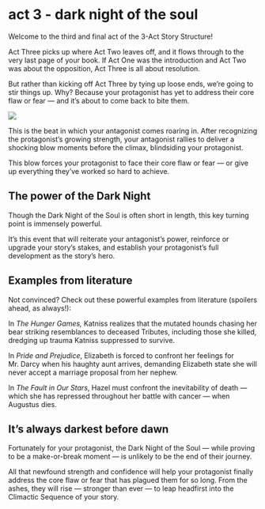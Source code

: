 # act 3 - dark night of the soul {.unnumbered}

Welcome to the third and final act of the 3-Act Story Structure!

Act Three picks up where Act Two leaves off, and it flows through to the very last page of your book. If Act One was the introduction and Act Two was about the opposition, Act Three is all about resolution.

But rather than kicking off Act Three by tying up loose ends, we're going to stir things up. Why? Because your protagonist has yet to address their core flaw or fear --- and it's about to come back to bite them.

![](https://mailparrot-cdn.reedsy.com/image/342/large_3act_8b.jpg)

This is the beat in which your antagonist comes roaring in. After recognizing the protagonist's growing strength, your antagonist rallies to deliver a shocking blow moments before the climax, blindsiding your protagonist.

This blow forces your protagonist to face their core flaw or fear --- or give up everything they've worked so hard to achieve.

## The power of the Dark Night

Though the Dark Night of the Soul is often short in length, this key turning point is immensely powerful. 

It's this event that will reiterate your antagonist's power, reinforce or upgrade your story's stakes, and establish your protagonist's full development as the story's hero.

## Examples from literature

Not convinced? Check out these powerful examples from literature (spoilers ahead, as always!):

In *The Hunger Games,* Katniss realizes that the mutated hounds chasing her bear striking resemblances to deceased Tributes, including those she killed, dredging up trauma Katniss suppressed to survive.

In *Pride and Prejudice*, Elizabeth is forced to confront her feelings for Mr. Darcy when his haughty aunt arrives, demanding Elizabeth state she will never accept a marriage proposal from her nephew.

In *The Fault in Our Stars*, Hazel must confront the inevitability of death --- which she has repressed throughout her battle with cancer --- when Augustus dies.

## It's always darkest before dawn

Fortunately for your protagonist, the Dark Night of the Soul --- while proving to be a make-or-break moment --- is unlikely to be the end of their journey. 

All that newfound strength and confidence will help your protagonist finally address the core flaw or fear that has plagued them for so long. From the ashes, they will rise --- stronger than ever --- to leap headfirst into the Climactic Sequence of your story.
